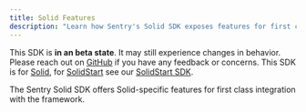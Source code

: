 ```yaml
---
title: Solid Features
description: "Learn how Sentry's Solid SDK exposes features for first class integration with Solid."
---
```


<Note>

  This SDK is **in an beta state**. It may still experience changes in behavior. Please reach out on
  [GitHub](https://github.com/getsentry/sentry-javascript/issues/new/choose) if you have any feedback or concerns.
  This SDK is for [Solid](https://www.solidjs.com/), for [SolidStart](https://start.solidjs.com/) see our
  [SolidStart SDK](/platforms/javascript/guides/solidstart).

</Note>

The Sentry Solid SDK offers Solid-specific features for first class integration with the framework.

<PageGrid />
